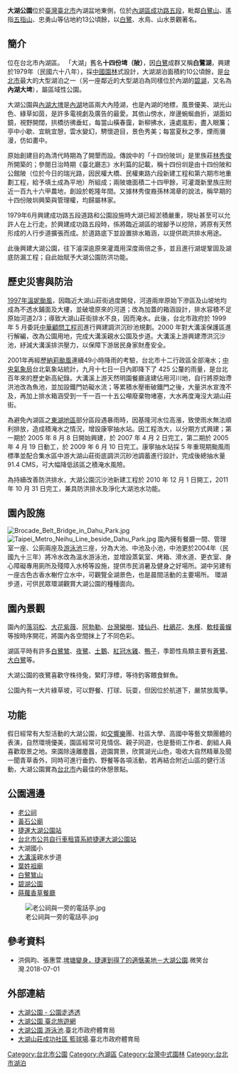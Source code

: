 {{Infobox park
| name             = 大湖公園
| alt_name         = 
| native_name      = Dahu Park
| native_name_lang = zh
| image            = 
| image_size       = 250px
| image_alt        = 
| image_caption    = 
| map              = <!-- or | map_image = -->  
| map_alt          = 
| map_width        = 
| map_caption      = 
| relief           = 
| label            = 
| label_position   = 
| mark             = 
| mark_width       =
| type             = [[公園|公園]]
| motto            = 
| location         = [[臺北市|臺北市]][[內湖區|內湖區]]成功路五段31號
| nearest_city     = 
| nearest_town     = 
| grid_ref_UK      = 
| grid_ref_Ireland = 
| coordinates      = 
| coords_ref       = 
| area             = 134,135 平方公尺
| elevation        = 
| authorized       =
| created          = 1979 年
| established      =
| designated       =
| opened           =
| opening          =
| closed           =
| founder          = 
| designer         = 
| etymology        =  
| owner            =[[臺北市政府工務局公園路燈工程管理處|臺北市政府工務局公園路燈工程管理處]]
| administrator    =
| manager          =
| operator         = 
| visitation_num   = 
| visitation_year  = 
| visitation_ref   = 
| open             = 
| status           = 
| awards           = 
| camp_sites       = 
| hiking_trails    = 
| paths            = 
| terrain          =
| habitat          = 
| water            =
| plants           = 
| vegetation       = 
| species          = 
| collections      = 
| designation      = 
| disturbance      = 
| budget           = 
| parking          = 
| publictransit    = {{內湖線}}[[大湖公園站|大湖公園站]]
| transport        = 
| free_label       = 
| free_data        = 
| other_info       = 
| facilities       = 
| website          = 
| embedded         = 
| child            = 
}}

'''大湖公園'''位於[[臺灣|臺灣]][[臺北市|臺北市]]內湖盆地東側，位於[[內湖區|內湖區]][[成功路|成功路五段]]，毗鄰[[白鷺山|白鷺山]]、遙指[[五指山（新北市）|五指山]]、忠勇山等佔地約13公頃餘，以[[白鷺|白鷺]]、水鳥、山水景觀著名。

== 簡介 ==
位在台北市內湖區。
「大湖」舊名'''十四份埤（陂）'''，因[[白鷺|白鷺]]成群又稱'''白鷺湖'''，興建於1979年（民國六十八年），採[[中國園林|中國園林]]式設計，大湖湖泊面積約10公頃餘，是[[台北市|台北市]]最大的大型湖泊之一（另一座鄰近的大型湖泊為同樣位於內湖的[[碧湖公園|碧湖]]，又名為'''內湖大埤'''），屬區域性公園。

大湖公園與[[碧湖公園|內湖大埤]]是[[內湖區|內湖]]地區兩大內陸湖，也是內湖的地標，風景優美、湖光山色、綠草如茵，是許多電視劇及廣告的最愛。其依山傍水，岸邊蜿蜒曲折，湖面如鏡，視野開闊，拱橋彷彿垂虹，每當山橫春靄，新柳拂水，遠處嵐影，盡入眼簾；亭中小歇、宜眺宜憩，雲水變幻，騁懷遊目，景色秀美；每當夏秋之季，煙雨瀰漫，仿如畫中。

原始創建目的為清代時期為了開墾而設。傳說中的「十四份陂圳」是里族莊[[林秀俊|林秀俊]]所開築的；參閱日治時期《臺北廳志》水利篇的記載，稱十四份圳是由十四份陂和公館陂（位於今日的瑞光路，因民權大橋、民權東路六段新建工程和第六期市地重劃工程，給予填土成為平地）所組成；兩陂塘面積二十四甲餘，可灌溉新里族庄附近一百九十六甲農地，創設於乾隆年間。又據林秀俊裔孫林鴻章的說法，稱早期的十四份陂圳興築與管理權，均歸屬林家。

1979年6月興建成功路五段道路和公園設施時大湖已經淤積嚴重，現址甚至可以允許人在上行走。於興建成功路五段時，係將臨近湖區的坡腳予以挖除，將原有天然形成的人行步道擴張而成。於道路底下並設置排水箱涵，以提供疏洪排水用途。

此後興建大湖公園，往下濬深逾原來灌溉用深度兩倍之多，並且進行湖堤鞏固及湖底防漏工程；自此始賦予大湖公園防洪功能。

== 歷史災害與防治 ==
[[颱風芸妮_(1997年)|1997年溫妮颱風]]，因臨近大湖山莊街過度開發，河道兩岸原始下滲區及山坡地均成為不透水鋪面及大樓，並破壞原來的河道；改為加蓋的箱涵設計，排水容積不足原始河道2/3；導致大湖山莊街排水不良，因而淹水。此後，台北市政府於 1999 年 5 月委託[[中華顧問工程司|中華顧問工程司]]進行興建調洪沉砂池規劃。2000 年對大溝溪保護區進行解編，改為公園用地，完成大溝溪親水公園及步道。大溝溪上游興建滯洪沉沙池，紓減大溝溪排洪壓力，以保障下游居民身家財產安全。

2001年再經歷[[颱風納莉_(2001年)|納莉颱風]]連續49小時降雨的考驗，台北市十二行政區全部淹水；[[中央氣象局|中央氣象局]]台北氣象站統計，九月十七日一日內即降下了 425 公釐的雨量，是台北百年來的歷史新高紀錄。大溝溪上游天然明園餐廳違建佔用河川地，自行將原始滯洪池改為魚池，並加設鐵門妨礙水流；等累積水壓衝破鐵門之後，大量洪水宣洩不及，再加上排水箱涵受到一千一百一十五公噸廢棄物堵塞，大水再度淹沒大湖山莊街。

為避免內湖區之[[東湖_(臺北市)|東湖地區]]部分區段遇暴雨時，因基隆河水位高漲，致使雨水無法順利排放，造成積淹水之情況，增設康寧抽水站。因工程浩大，以分期方式興建；第一期於 2005 年 8 月 8 日開始興建，於 2007 年 4 月 2 日完工，第二期於 2005 年 4 月 19 日動工，於 2009 年 6 月 10 日完工。康寧抽水站採 5 年重現期颱風雨標準並配合集水區中游大湖山莊街底調洪沉砂池調蓄進行設計，完成後總抽水量91.4 CMS，可大幅降低該區之積淹水風險。

為持續改善防洪排水，大湖公園沉沙池新建工程於 2010 年 12 月 1 日開工，2011 年 10 月 31 日完工，兼具防洪排水及淨化大湖池水功能。

== 園內設施 ==
[[File:Brocade_Belt_Bridge_in_Dahu_Park.jpg|thumb]]
[[File:Taipei_Metro_Neihu_Line_beside_Dahu_Park.jpg|thumb]]
園內擁有餐廳一間、管理室一座、公廁兩座及[[游泳池|游泳池]]三座，分為大池、中池及小池，中池更於2004年（民國九十三年）將冷水改為溫水游泳池，並增設蒸氣室、烤箱、滑水道、更衣室、身心障礙專用廁所及殘障入水椅等設施，提供市民消暑及健身之好場所。湖中另建有一座古色古香水榭佇立水中，可觀覽全湖景色，也是晨間活動的主要場所。
環湖步道，可供民眾環湖觀賞大湖公園的種種面向。

== 園內景觀 ==
園內的[[落羽松|落羽松]]、[[大花紫薇|大花紫薇]]、[[阿勃勒|阿勃勒]]、[[台灣欒樹|台灣欒樹]]、[[矮仙丹|矮仙丹]]、[[杜鵑花|杜鵑花]]、[[朱槿|朱槿]]、[[軟枝黃蟬|軟枝黃蟬]]等按時序開花，將園內各空間抹上了不同色彩。

湖區平時有許多[[白鷺鷥|白鷺鷥]]、[[夜鷺|夜鷺]]、[[鵝|土鵝]]、[[紅冠水雞|紅冠水雞]]、[[鴨子|鴨子]]，季節性鳥類主要有[[蒼鷺|蒼鷺]]、[[大白鷺|大白鷺]]等。

大湖公園的夜鷺喜歡守株待兔，緊盯浮標，等待釣客餵食鮮魚。

公園內有一大片綠草坡，可以野餐、打球、玩耍，但因位於航道下，嚴禁放風箏。

== 功能 ==
假日經常有大型活動的大湖公園，如[[交響樂|交響樂]]團、社區大學、高國中等藝文類團體的表演，自然環境優美，園區經常可見情侶、親子同遊，也是藝術工作者、劇組人員喜歡取景之地。來園除遠離塵囂，遊園賞景，欣賞湖光山色，吸收大自然精華及聞一聞青草香外，同時可進行垂釣、野餐等各項活動，若再結合附近山區的健行活動，大湖公園實為[[台北市|台北市]]內最佳的休憩景點。

== 公園週邊 ==
*[[老公祠|老公祠]]
*[[黃石公廟|黃石公廟]]
*[[大湖公園站|捷運大湖公園站]]
*[[台北市公共自行車租賃系統|台北市公共自行車租賃系統]][[捷運大湖公園站|捷運大湖公園站]]
*大湖國小
*[[大溝溪|大溝溪]]親水步道 
*[[葉姓祖廟|葉姓祖廟]]
*[[白鷺鷥山|白鷺鷥山]]
*[[碧湖公園|碧湖公園]]
*[[蒔蘿香草餐廳|蒔蘿香草餐廳]]
[[File:老公祠與一旁的電話亭.jpg|thumb]]

== 參考資料 ==
{{reflist}}
* 洪佩昀、張惠萱.[https://smiletaiwan.cw.com.tw/article/1050 埤塘變身，捷運到得了的適愜美地－大湖公園].微笑台灣.2018-07-01 

== 外部連結 ==
{{Commonscat|Dahu Park}}
* [https://parks.taipei/parks/m2/pkl_parks_m2C.php?sid=301 大湖公園 - 公園走透透]
* [https://www.travel.taipei/zh-tw/attraction/details/198 大湖公園  臺北旅遊網]
* [https://sports.tms.gov.tw/venues/?K=821 大湖公園  游泳池].臺北市政府體育局
* [https://sports.tms.gov.tw/venues/?K=337 大湖山莊成功社區  籃球場].臺北市政府體育局

{{台灣湖泊}}
[[Category:台北市公園|Category:台北市公園]]
[[Category:內湖區|Category:內湖區]]
[[Category:台灣中式園林|Category:台灣中式園林]]

[[Category:台北市湖泊|Category:台北市湖泊]]